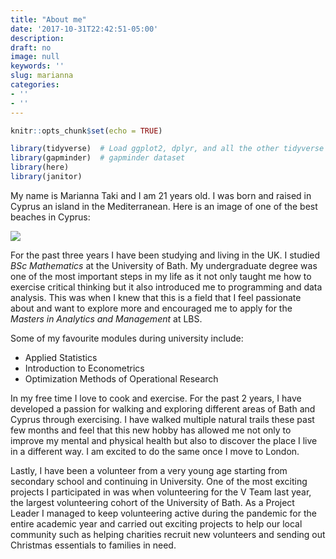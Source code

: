 ```yaml
---
title: "About me"
date: '2017-10-31T22:42:51-05:00'
description: 
draft: no
image: null
keywords: ''
slug: marianna
categories:
- ''
- ''
---
```


```r
knitr::opts_chunk$set(echo = TRUE)
```

```r
library(tidyverse)  # Load ggplot2, dplyr, and all the other tidyverse packages
library(gapminder)  # gapminder dataset 
library(here)
library(janitor)
```


My name is Marianna Taki and I am 21 years old. I was born and raised in Cyprus an island in the Mediterranean. Here is an image of one of the best beaches in Cyprus:


![](https://www.visitcyprus.com/media/k2/items/cache/ca9456ad89fef6c66a71b99b32dfe05e_XL.jpg)

For the past three years I have been studying and living in the UK. I studied <i>BSc Mathematics</i> at the University of Bath. My undergraduate degree was one of the most important steps in my life as it not only taught me how to exercise critical thinking but it also introduced me to programming and data analysis. This was when I knew that this is a field that I feel passionate about and want to explore more and encouraged me to apply for the <i>Masters in Analytics and Management</i> at LBS.

Some of my favourite modules during university include:

-   Applied Statistics
-   Introduction to Econometrics
-   Optimization Methods of Operational Research

In my free time I love to cook and exercise. For the past 2 years, I have developed a passion for walking and exploring different areas of Bath and Cyprus through exercising. I have walked multiple natural trails these past few months and feel that this new hobby has allowed me not only to improve my mental and physical health but also to discover the place I live in a different way. I am excited to do the same once I move to London.

Lastly, I have been a volunteer from a very young age starting from secondary school and continuing in University. One of the most exciting projects I participated in was when volunteering for the V Team last year, the largest volunteering cohort of the University of Bath. As a Project Leader I managed to keep volunteering active during the pandemic for the entire academic year and carried out exciting projects to help our local community such as helping charities recruit new volunteers and sending out Christmas essentials to families in need.

